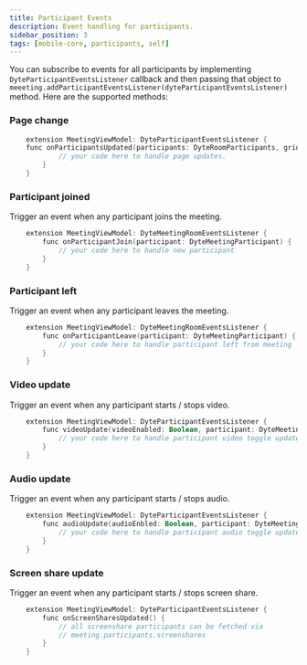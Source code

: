 ```yaml
---
title: Participant Events
description: Event handling for participants.
sidebar_position: 3
tags: [mobile-core, participants, self]
---
```



You can subscribe to events for all participants by implementing `DyteParticipantEventsListener` callback and then passing that object to `meeeting.addParticipantEventsListener(dyteParticipantEventsListener)` method.
Here are the supported methods:

### Page change

```kotlin
    extension MeetingViewModel: DyteParticipantEventsListener {
    func onParticipantsUpdated(participants: DyteRoomParticipants, gridPagesInfo: GridPagesInfo) {
            // your code here to handle page updates.
        }
    }
```

### Participant joined

Trigger an event when any participant joins the meeting.

```kotlin
    extension MeetingViewModel: DyteMeetingRoomEventsListener {
        func onParticipantJoin(participant: DyteMeetingParticipant) {
            // your code here to handle new participant
        }
    }
```

### Participant left

Trigger an event when any participant leaves the meeting.

```kotlin
    extension MeetingViewModel: DyteMeetingRoomEventsListener {
        func onParticipantLeave(participant: DyteMeetingParticipant) {
            // your code here to handle participant left from meeting
        }
    }
```

### Video update

Trigger an event when any participant starts / stops video.

```kotlin
    extension MeetingViewModel: DyteParticipantEventsListener {
        func videoUpdate(videoEnabled: Boolean, participant: DyteMeetingParticipant) {
            // your code here to handle participant video toggle update
        }
    }
```

### Audio update

Trigger an event when any participant starts / stops audio.

```kotlin
    extension MeetingViewModel: DyteParticipantEventsListener {
        func audioUpdate(audioEnbled: Boolean, participant: DyteMeetingParticipant) {
            // your code here to handle participant audio toggle update
        }
    }
```

### Screen share update

Trigger an event when any participant starts / stops screen share.

```kotlin
    extension MeetingViewModel: DyteParticipantEventsListener {
        func onScreenSharesUpdated() {
            // all screenshare participants can be fetched via 
            // meeting.participants.screenshares
        }
    }
```